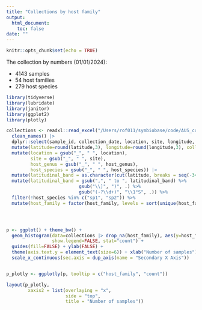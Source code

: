 ```yaml
---
title: "Collections by host family"
output: 
  html_document:
    toc: false
date: ""
---
```


```r
knitr::opts_chunk$set(echo = TRUE)
```

The collection by numbers (01/01/2024):

-   4143 samples
-   54 host families
-   279 host species

```r


library(tidyverse)
library(lubridate)
library(janitor)
library(ggplot2)
library(plotly)

collections <- readxl::read_excel("/Users/rof011/symbiobase/code/AUS_collections_merged.xlsx") |>
  clean_names() |>
  dplyr::select(sample_id, collection_date, location, site, longitude, latitude, host_family, host_genus, host_species) |> 
  mutate(latitude=round(latitude,3), longitude=round(longitude,3), collection_date=ymd(collection_date)) |> 
  mutate(location = gsub("_", " ", location),
         site = gsub("_", " ", site),
         host_genus = gsub("_", " ", host_genus),
         host_species = gsub("_", " ", host_species)) |> 
  mutate(latitudinal_band = as.character(cut(latitude, breaks = seq(-34, -13, by = 1), include.lowest = TRUE))) %>%
  mutate(latitudinal_band = gsub(",", " to ", latitudinal_band) %>%
                           gsub("\\]", ")", .) %>%
                           gsub("(-?\\d+)", "\\1°S", .)) %>%
  filter(!host_species %in% c("sp1", "sp2")) %>%
  mutate(host_family = factor(host_family, levels = sort(unique(host_family), decreasing = TRUE))) 




p <- ggplot() + theme_bw() +
  geom_histogram(data=collections |> drop_na(host_family), aes(y=host_family, fill=host_family), 
                 show.legend=FALSE, stat="count") +
  guides(fill=FALSE) + ylab(FALSE) +
  theme(axis.text.y = element_text(size=6)) + xlab("Number of samples") +
  scale_x_continuous(sec.axis = dup_axis(name = "Secondary X Axis")) 


p_plotly <- ggplotly(p, tooltip = c("host_family", "count"))

layout(p_plotly,
        xaxis2 = list(overlaying = "x",
                      side = "top",
                      title = "Number of samples"))

```
